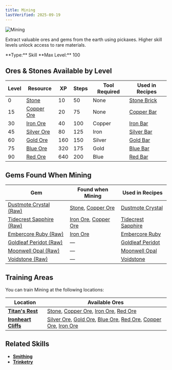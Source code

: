 ```yaml
---
title: Mining
lastVerified: 2025-09-19
---
```


<div className="flex items-start gap-6 mb-8">
  <div className="flex-shrink-0">
    <img src="/assets/icons/mining.png" alt="Mining" className="w-24 h-24 border rounded-lg" />
  </div>
  <div className="flex-1">
    <div className="space-y-2">
      <p className="text-lg text-muted-foreground">Extract valuable ores and gems from the earth using pickaxes. Higher skill levels unlock access to rare materials.</p>
      <div className="flex flex-wrap gap-4 text-sm">
        <span className="px-2 py-1 bg-green-100 dark:bg-green-900 rounded-md">
          **Type:** Skill
        </span>
        <span className="px-2 py-1 bg-purple-100 dark:bg-purple-900 rounded-md">
          **Max Level:** 100
        </span>
      </div>
    </div>
  </div>
</div>

## Ores & Stones Available by Level

| Level | Resource                                            | XP  | Steps | Tool Required | Used in Recipes                                       |
| ----- | --------------------------------------------------- | --- | ----- | ------------- | ----------------------------------------------------- |
| 0     | [Stone](/docs/resources/individual/stone)           | 10  | 50    | None          | [Stone Brick](/docs/resources/individual/stone_brick) |
| 15    | [Copper Ore](/docs/resources/individual/copper_ore) | 20  | 75    | None          | [Copper Bar](/docs/resources/individual/copper_bar)   |
| 30    | [Iron Ore](/docs/resources/individual/iron_ore)     | 40  | 100   | Copper        | [Iron Bar](/docs/resources/individual/iron_bar)       |
| 45    | [Silver Ore](/docs/resources/individual/silver_ore) | 80  | 125   | Iron          | [Silver Bar](/docs/resources/individual/silver_bar)   |
| 60    | [Gold Ore](/docs/resources/individual/gold_ore)     | 160 | 150   | Silver        | [Gold Bar](/docs/resources/individual/gold_bar)       |
| 75    | [Blue Ore](/docs/resources/individual/blue_ore)     | 320 | 175   | Gold          | [Blue Bar](/docs/resources/individual/blue_bar)       |
| 90    | [Red Ore](/docs/resources/individual/red_ore)       | 640 | 200   | Blue          | [Red Bar](/docs/resources/individual/red_bar)         |

## Gems Found When Mining

| Gem                                                                           | Found when Mining                                                                                    | Used in Recipes                                                     |
| ----------------------------------------------------------------------------- | ---------------------------------------------------------------------------------------------------- | ------------------------------------------------------------------- |
| [Dustmote Crystal (Raw)](/docs/resources/individual/dustmote_crystal_raw)     | [Stone](/docs/resources/individual/stone), [Copper Ore](/docs/resources/individual/copper_ore)       | [Dustmote Crystal](/docs/resources/individual/dustmote_crystal)     |
| [Tidecrest Sapphire (Raw)](/docs/resources/individual/tidecrest_sapphire_raw) | [Iron Ore](/docs/resources/individual/iron_ore), [Copper Ore](/docs/resources/individual/copper_ore) | [Tidecrest Sapphire](/docs/resources/individual/tidecrest_sapphire) |
| [Embercore Ruby (Raw)](/docs/resources/individual/embercore_ruby_raw)         | [Iron Ore](/docs/resources/individual/iron_ore)                                                      | [Embercore Ruby](/docs/resources/individual/embercore_ruby)         |
| [Goldleaf Peridot (Raw)](/docs/resources/individual/goldleaf_peridot_raw)     | —                                                                                                    | [Goldleaf Peridot](/docs/resources/individual/goldleaf_peridot)     |
| [Moonwell Opal (Raw)](/docs/resources/individual/moonwell_opal_raw)           | —                                                                                                    | [Moonwell Opal](/docs/resources/individual/moonwell_opal)           |
| [Voidstone (Raw)](/docs/resources/individual/voidstone_raw)                   | —                                                                                                    | [Voidstone](/docs/resources/individual/voidstone)                   |

## Training Areas

You can train Mining at the following locations:

| Location                                                      | Available Ores                                                                                                                                                                                                                                                                                             |
| ------------------------------------------------------------- | ---------------------------------------------------------------------------------------------------------------------------------------------------------------------------------------------------------------------------------------------------------------------------------------------------------- |
| **[Titan's Rest](/docs/map/individual/titans_rest)**          | [Stone](/docs/resources/individual/stone), [Copper Ore](/docs/resources/individual/copper_ore), [Iron Ore](/docs/resources/individual/iron_ore), [Red Ore](/docs/resources/individual/red_ore)                                                                                                             |
| **[Ironheart Cliffs](/docs/map/individual/ironheart_cliffs)** | [Silver Ore](/docs/resources/individual/silver_ore), [Gold Ore](/docs/resources/individual/gold_ore), [Blue Ore](/docs/resources/individual/blue_ore), [Red Ore](/docs/resources/individual/red_ore), [Copper Ore](/docs/resources/individual/copper_ore), [Iron Ore](/docs/resources/individual/iron_ore) |

## Related Skills

- **[Smithing](/docs/skills/individual/smithing)**
- **[Trinketry](/docs/skills/individual/trinketry)**

